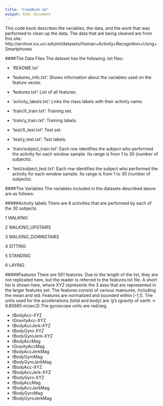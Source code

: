 ```yaml
---
title: "CodeBook.md"
output: html_document
---
```


This code book describes the variables, the data, and the work that was performed to clean up the data. The data that are being cleaned are from this site: 
http://archive.ics.uci.edu/ml/datasets/Human+Activity+Recognition+Using+Smartphones 

####The Data Files
The dataset has the following .txt files: 

- 'README.txt'

- 'features_info.txt': Shows information about the variables used on the feature vector.

- 'features.txt': List of all features.

- 'activity_labels.txt': Links the class labels with their activity name.

- 'train/X_train.txt': Training set.

- 'train/y_train.txt': Training labels.

- 'test/X_test.txt': Test set.

- 'test/y_test.txt': Test labels.

- 'train/subject_train.txt': Each row identifies the subject who performed the activity for each window sample. Its range is from 1 to 30 (number of subjects).

- 'test/subject_test.txt': Each row identifies the subject who performed the activity for each window sample. Its range is from 1 to 30 (number of subjects).

####The Variables
The variables included in the datasets described above are as follows:

#####Activity labels
There are 6 activities that are performed by each of the 30 subjects. 

1 WALKING

2 WALKING_UPSTAIRS

3 WALKING_DOWNSTAIRS

4 SITTING

5 STANDING

6 LAYING

#####Features
There are 561 features. Due to the length of the list, they are not replicated here, but the reader is referred to the features.txt file. A short list is shown here, where XYZ represents the 3 axes that are represented in the larger features set. The features consist of various maesures, including the mean and std. Features are normalized and bounded within [-1,1].
The units used for the accelerations (total and body) are 'g's (gravity of earth -> 9.80665 m/sec2).The gyroscope units are rad/seg.

* tBodyAcc-XYZ
* tGravityAcc-XYZ
* tBodyAccJerk-XYZ
* tBodyGyro-XYZ
* tBodyGyroJerk-XYZ
* tBodyAccMag
* tGravityAccMag
* tBodyAccJerkMag
* tBodyGyroMag
* tBodyGyroJerkMag
* fBodyAcc-XYZ
* fBodyAccJerk-XYZ
* fBodyGyro-XYZ
* fBodyAccMag
* fBodyAccJerkMag
* fBodyGyroMag
* fBodyGyroJerkMag
